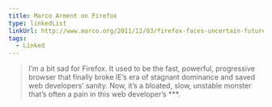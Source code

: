 ```yaml
---
title: Marco Arment on Firefox
type: linkedList
linkUrl: http://www.marco.org/2011/12/03/firefox-faces-uncertain-future
tags:
  - Linked
---
```


> I’m a bit sad for Firefox. It used to be the fast, powerful, progressive browser that finally broke IE’s era of stagnant dominance and saved web developers’ sanity. Now, it’s a bloated, slow, unstable monster that’s often a pain in this web developer’s \*\*\*.
